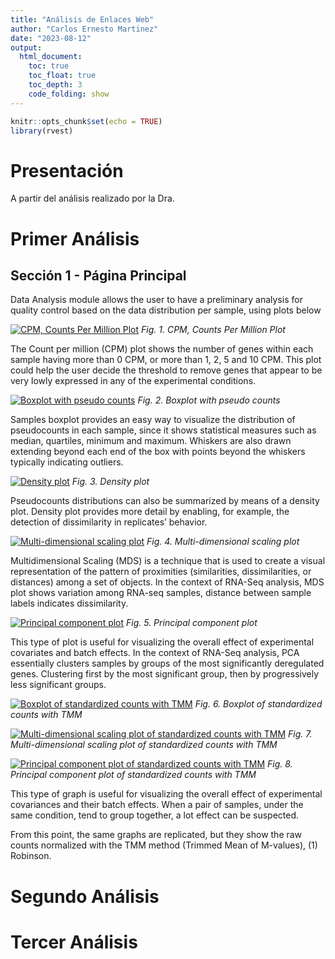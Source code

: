 ```yaml
---
title: "Análisis de Enlaces Web"
author: "Carlos Ernesto Martinez"
date: "2023-08-12"
output:
  html_document:
    toc: true
    toc_float: true
    toc_depth: 3
    code_folding: show
---
```


```r
knitr::opts_chunk$set(echo = TRUE)
library(rvest)
```

# Presentación

A partir del análisis realizado por la Dra. 


# Primer Análisis

## Sección 1 - Página Principal

Data Analysis module allows the user to have a preliminary analysis for quality control based on the data distribution per sample, using plots below

[![CPM, Counts Per Million Plot](PrimeroDiffExpAllResults/DataAnalysis_Results/AllConditions_CPMPlot.png)](PrimeroDiffExpAllResults/DataAnalysis_Results/AllConditions_CPMPlot.pdf)
*Fig. 1. CPM, Counts Per Million Plot*

The Count per million (CPM) plot shows the number of genes within each sample having more than 0 CPM, or more than 1, 2, 5 and 10 CPM. This plot could help the user decide the threshold to remove genes that appear to be very lowly expressed in any of the experimental conditions.

[![Boxplot with pseudo counts](PrimeroDiffExpAllResults/DataAnalysis_Results/AllConditions_BoxPlotLog2.png)](PrimeroDiffExpAllResults/DataAnalysis_Results/AllConditions_BoxPlotLog2.pdf)
*Fig. 2. Boxplot with pseudo counts*

Samples boxplot provides an easy way to visualize the distribution of pseudocounts in each sample, since it shows statistical measures such as median, quartiles, minimum and maximum. Whiskers are also drawn extending beyond each end of the box with points beyond the whiskers typically indicating outliers.

[![Density plot](PrimeroDiffExpAllResults/DataAnalysis_Results/AllConditions_DensitiesPlot.png)](PrimeroDiffExpAllResults/DataAnalysis_Results/AllConditions_DensitiesPlot.pdf)
*Fig. 3. Density plot*

Pseudocounts distributions can also be summarized by means of a density plot. Density plot provides more detail by enabling, for example, the detection of dissimilarity in replicates' behavior.

[![Multi-dimensional scaling plot](PrimeroDiffExpAllResults/DataAnalysis_Results/AllConditions_MDSPlot.png)](PrimeroDiffExpAllResults/DataAnalysis_Results/AllConditions_MDSPlot.pdf)
*Fig. 4. Multi-dimensional scaling plot*

Multidimensional Scaling (MDS) is a technique that is used to create a visual representation of the pattern of proximities (similarities, dissimilarities, or distances) among a set of objects. In the context of RNA-Seq analysis, MDS plot shows variation among RNA-seq samples, distance between sample labels indicates dissimilarity.

[![Principal component plot](PrimeroDiffExpAllResults/DataAnalysis_Results/AllConditions_PCAPlot.png)](PrimeroDiffExpAllResults/DataAnalysis_Results/AllConditions_PCAPlot.pdf)
*Fig. 5. Principal component plot*

This type of plot is useful for visualizing the overall effect of experimental covariates and batch effects. In the context of RNA-Seq analysis, PCA essentially clusters samples by groups of the most significantly deregulated genes. Clustering first by the most significant group, then by progressively less significant groups.

[![Boxplot of standardized counts with TMM](PrimeroDiffExpAllResults/DataAnalysis_Results/AllConditions_BoxPlotNorm.png)](PrimeroDiffExpAllResults/DataAnalysis_Results/AllConditions_BoxPlotNorm.pdf)
*Fig. 6. Boxplot of standardized counts with TMM*

[![Multi-dimensional scaling plot of standardized counts with TMM](PrimeroDiffExpAllResults/DataAnalysis_Results/AllConditions_MDSPlotNorm.png)](PrimeroDiffExpAllResults/DataAnalysis_Results/AllConditions_MDSPlotNorm.pdf)
*Fig. 7. Multi-dimensional scaling plot of standardized counts with TMM*

[![Principal component plot of standardized counts with TMM](PrimeroDiffExpAllResults/DataAnalysis_Results/AllConditions_PCAPlotNorm.png)](PrimeroDiffExpAllResults/DataAnalysis_Results/AllConditions_PCAPlotNorm.pdf)
*Fig. 8. Principal component plot of standardized counts with TMM*

This type of graph is useful for visualizing the overall effect of experimental covariances and their batch effects. When a pair of samples, under the same condition, tend to group together, a lot effect can be suspected.

From this point, the same graphs are replicated, but they show the raw counts normalized with the TMM method (Trimmed Mean of M-values), (1) Robinson.

# Segundo Análisis



# Tercer Análisis

